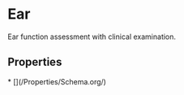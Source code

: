 # Ear

Ear function assessment with clinical examination.

## Properties

<Grid>
* [](/Properties/Schema.org/)

</Grid>

